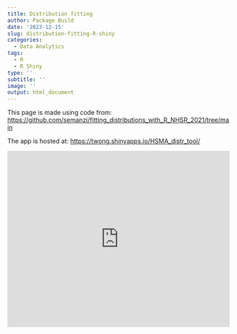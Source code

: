 ```yaml
---
title: Distribution fitting
author: Package Build
date: '2023-12-15'
slug: distribution-fitting-R-shiny
categories:
  - Data Analytics
tags:
  - R
  - R Shiny
type: ''
subtitle: ''
image: ''
output: html_document
---
```




This page is made using code from: <https://github.com/semanzi/fitting_distributions_with_R_NHSR_2021/tree/main>

The app is hosted at:
<https://twong.shinyapps.io/HSMA_distr_tool/>

<iframe height="400" width="100%" frameborder="yes" src="https://twong.shinyapps.io/HSMA_distr_tool/">

</iframe>


